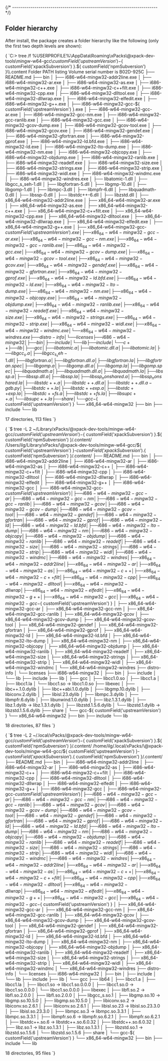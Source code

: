 

{/* ------------------------------------------------------------------------ */}

## Folder hierarchy

After install, the package creates a folder hierarchy like the following
(only the first two depth levels are shown):

<Tabs groupId="operating-systems">
<TabItem value="windows" label="Windows" default>

<CodeBlock language="console"> {
`C:\> tree /f %USERPROFILE%\\AppData\\Roaming\\xPacks\\@xpack-dev-tools\\mingw-w64-gcc\\${ customField('upstreamVersion') }-${ customField('xpackSubversion') }.${ customField('npmSubversion') }\\.content
Folder PATH listing
Volume serial number is B02D-925C
├── README.md
├── bin
│   ├── i686-w64-mingw32-addr2line.exe
│   ├── i686-w64-mingw32-ar.exe
│   ├── i686-w64-mingw32-as.exe
│   ├── i686-w64-mingw32-c++.exe
│   ├── i686-w64-mingw32-c++filt.exe
│   ├── i686-w64-mingw32-cpp.exe
│   ├── i686-w64-mingw32-dlltool.exe
│   ├── i686-w64-mingw32-dllwrap.exe
│   ├── i686-w64-mingw32-elfedit.exe
│   ├── i686-w64-mingw32-g++.exe
│   ├── i686-w64-mingw32-gcc-${ customField('upstreamVersion') }.exe
│   ├── i686-w64-mingw32-gcc-ar.exe
│   ├── i686-w64-mingw32-gcc-nm.exe
│   ├── i686-w64-mingw32-gcc-ranlib.exe
│   ├── i686-w64-mingw32-gcc.exe
│   ├── i686-w64-mingw32-gcov-dump.exe
│   ├── i686-w64-mingw32-gcov-tool.exe
│   ├── i686-w64-mingw32-gcov.exe
│   ├── i686-w64-mingw32-gendef.exe
│   ├── i686-w64-mingw32-gfortran.exe
│   ├── i686-w64-mingw32-gprof.exe
│   ├── i686-w64-mingw32-ld.bfd.exe
│   ├── i686-w64-mingw32-ld.exe
│   ├── i686-w64-mingw32-lto-dump.exe
│   ├── i686-w64-mingw32-nm.exe
│   ├── i686-w64-mingw32-objcopy.exe
│   ├── i686-w64-mingw32-objdump.exe
│   ├── i686-w64-mingw32-ranlib.exe
│   ├── i686-w64-mingw32-readelf.exe
│   ├── i686-w64-mingw32-size.exe
│   ├── i686-w64-mingw32-strings.exe
│   ├── i686-w64-mingw32-strip.exe
│   ├── i686-w64-mingw32-widl.exe
│   ├── i686-w64-mingw32-windmc.exe
│   ├── i686-w64-mingw32-windres.exe
│   ├── libatomic-1.dll
│   ├── libgcc_s_seh-1.dll
│   ├── libgfortran-5.dll
│   ├── libgmp-10.dll
│   ├── libgomp-1.dll
│   ├── libmpc-3.dll
│   ├── libmpfr-6.dll
│   ├── libquadmath-0.dll
│   ├── libssp-0.dll
│   ├── libstdc++-6.dll
│   ├── libzstd.dll
│   ├── x86_64-w64-mingw32-addr2line.exe
│   ├── x86_64-w64-mingw32-ar.exe
│   ├── x86_64-w64-mingw32-as.exe
│   ├── x86_64-w64-mingw32-c++.exe
│   ├── x86_64-w64-mingw32-c++filt.exe
│   ├── x86_64-w64-mingw32-cpp.exe
│   ├── x86_64-w64-mingw32-dlltool.exe
│   ├── x86_64-w64-mingw32-dllwrap.exe
│   ├── x86_64-w64-mingw32-elfedit.exe
│   ├── x86_64-w64-mingw32-g++.exe
│   ├── x86_64-w64-mingw32-gcc-${ customField('upstreamVersion') }.exe
│   ├── x86_64-w64-mingw32-gcc-ar.exe
│   ├── x86_64-w64-mingw32-gcc-nm.exe
│   ├── x86_64-w64-mingw32-gcc-ranlib.exe
│   ├── x86_64-w64-mingw32-gcc.exe
│   ├── x86_64-w64-mingw32-gcov-dump.exe
│   ├── x86_64-w64-mingw32-gcov-tool.exe
│   ├── x86_64-w64-mingw32-gcov.exe
│   ├── x86_64-w64-mingw32-gendef.exe
│   ├── x86_64-w64-mingw32-gfortran.exe
│   ├── x86_64-w64-mingw32-gprof.exe
│   ├── x86_64-w64-mingw32-ld.bfd.exe
│   ├── x86_64-w64-mingw32-ld.exe
│   ├── x86_64-w64-mingw32-lto-dump.exe
│   ├── x86_64-w64-mingw32-nm.exe
│   ├── x86_64-w64-mingw32-objcopy.exe
│   ├── x86_64-w64-mingw32-objdump.exe
│   ├── x86_64-w64-mingw32-ranlib.exe
│   ├── x86_64-w64-mingw32-readelf.exe
│   ├── x86_64-w64-mingw32-size.exe
│   ├── x86_64-w64-mingw32-strings.exe
│   ├── x86_64-w64-mingw32-strip.exe
│   ├── x86_64-w64-mingw32-widl.exe
│   ├── x86_64-w64-mingw32-windmc.exe
│   └── x86_64-w64-mingw32-windres.exe
├── distro-info
│   └── licenses
├── i686-w64-mingw32
│   ├── bin
│   ├── include
│   └── lib
├── include
│   └── c++
├── lib
│   ├── gcc
│   ├── libatomic.a
│   ├── libatomic.dll.a
│   ├── libatomic.la
│   ├── libgcc_s.a
│   ├── libgcc_s_seh-1.dll
│   ├── libgfortran.a
│   ├── libgfortran.dll.a
│   ├── libgfortran.la
│   ├── libgfortran.spec
│   ├── libgomp.a
│   ├── libgomp.dll.a
│   ├── libgomp.la
│   ├── libgomp.spec
│   ├── libquadmath.a
│   ├── libquadmath.dll.a
│   ├── libquadmath.la
│   ├── libssp.a
│   ├── libssp.dll.a
│   ├── libssp.la
│   ├── libssp_nonshared.a
│   ├── libssp_nonshared.la
│   ├── libstdc++.a
│   ├── libstdc++.dll.a
│   ├── libstdc++.dll.a-gdb.py
│   ├── libstdc++.la
│   ├── libstdc++exp.a
│   ├── libstdc++exp.la
│   ├── libstdc++fs.a
│   ├── libstdc++fs.la
│   ├── libsupc++.a
│   └── libsupc++.la
├── share
│   └── gcc-${ customField('upstreamVersion') }
└── x86_64-w64-mingw32
    ├── bin
    ├── include
    └── lib

17 directories, 113 files
`} </CodeBlock>

</TabItem>
<TabItem value="macos" label="macOS">

<CodeBlock language="console"> {
`$ tree -L 2 ~/Library/xPacks/\@xpack-dev-tools/mingw-w64-gcc/${ customField('upstreamVersion') }-${ customField('xpackSubversion') }.${ customField('npmSubversion') }/.content/
/Users/ilg/Library/xPacks/\@xpack-dev-tools/mingw-w64-gcc/${ customField('upstreamVersion') }-${ customField('xpackSubversion') }.${ customField('npmSubversion') }/.content/
├── README.md
├── bin
│   ├── i686-w64-mingw32-addr2line
│   ├── i686-w64-mingw32-ar
│   ├── i686-w64-mingw32-as
│   ├── i686-w64-mingw32-c++
│   ├── i686-w64-mingw32-c++filt
│   ├── i686-w64-mingw32-cpp
│   ├── i686-w64-mingw32-dlltool
│   ├── i686-w64-mingw32-dllwrap
│   ├── i686-w64-mingw32-elfedit
│   ├── i686-w64-mingw32-g++
│   ├── i686-w64-mingw32-gcc
│   ├── i686-w64-mingw32-gcc-${ customField('upstreamVersion') }
│   ├── i686-w64-mingw32-gcc-ar
│   ├── i686-w64-mingw32-gcc-nm
│   ├── i686-w64-mingw32-gcc-ranlib
│   ├── i686-w64-mingw32-gcov
│   ├── i686-w64-mingw32-gcov-dump
│   ├── i686-w64-mingw32-gcov-tool
│   ├── i686-w64-mingw32-gendef
│   ├── i686-w64-mingw32-gfortran
│   ├── i686-w64-mingw32-gprof
│   ├── i686-w64-mingw32-ld
│   ├── i686-w64-mingw32-ld.bfd
│   ├── i686-w64-mingw32-lto-dump
│   ├── i686-w64-mingw32-nm
│   ├── i686-w64-mingw32-objcopy
│   ├── i686-w64-mingw32-objdump
│   ├── i686-w64-mingw32-ranlib
│   ├── i686-w64-mingw32-readelf
│   ├── i686-w64-mingw32-size
│   ├── i686-w64-mingw32-strings
│   ├── i686-w64-mingw32-strip
│   ├── i686-w64-mingw32-widl
│   ├── i686-w64-mingw32-windmc
│   ├── i686-w64-mingw32-windres
│   ├── x86_64-w64-mingw32-addr2line
│   ├── x86_64-w64-mingw32-ar
│   ├── x86_64-w64-mingw32-as
│   ├── x86_64-w64-mingw32-c++
│   ├── x86_64-w64-mingw32-c++filt
│   ├── x86_64-w64-mingw32-cpp
│   ├── x86_64-w64-mingw32-dlltool
│   ├── x86_64-w64-mingw32-dllwrap
│   ├── x86_64-w64-mingw32-elfedit
│   ├── x86_64-w64-mingw32-g++
│   ├── x86_64-w64-mingw32-gcc
│   ├── x86_64-w64-mingw32-gcc-${ customField('upstreamVersion') }
│   ├── x86_64-w64-mingw32-gcc-ar
│   ├── x86_64-w64-mingw32-gcc-nm
│   ├── x86_64-w64-mingw32-gcc-ranlib
│   ├── x86_64-w64-mingw32-gcov
│   ├── x86_64-w64-mingw32-gcov-dump
│   ├── x86_64-w64-mingw32-gcov-tool
│   ├── x86_64-w64-mingw32-gendef
│   ├── x86_64-w64-mingw32-gfortran
│   ├── x86_64-w64-mingw32-gprof
│   ├── x86_64-w64-mingw32-ld
│   ├── x86_64-w64-mingw32-ld.bfd
│   ├── x86_64-w64-mingw32-lto-dump
│   ├── x86_64-w64-mingw32-nm
│   ├── x86_64-w64-mingw32-objcopy
│   ├── x86_64-w64-mingw32-objdump
│   ├── x86_64-w64-mingw32-ranlib
│   ├── x86_64-w64-mingw32-readelf
│   ├── x86_64-w64-mingw32-size
│   ├── x86_64-w64-mingw32-strings
│   ├── x86_64-w64-mingw32-strip
│   ├── x86_64-w64-mingw32-widl
│   ├── x86_64-w64-mingw32-windmc
│   └── x86_64-w64-mingw32-windres
├── distro-info
│   └── licenses
├── i686-w64-mingw32
│   ├── bin
│   ├── include
│   └── lib
├── include
├── lib
│   ├── gcc
│   ├── libcc1.0.so
│   ├── libcc1.a
│   ├── libcc1.la
│   └── libcc1.so -> libcc1.0.so
├── libexec
│   ├── libc++.1.0.dylib
│   ├── libc++abi.1.0.dylib
│   ├── libgmp.10.dylib
│   ├── libiconv.2.dylib
│   ├── libisl.23.dylib
│   ├── libmpc.3.dylib
│   ├── libmpfr.6.dylib
│   ├── libunwind.1.0.dylib
│   ├── libz.1.3.1.dylib
│   ├── libz.1.dylib -> libz.1.3.1.dylib
│   ├── libzstd.1.5.6.dylib
│   └── libzstd.1.dylib -> libzstd.1.5.6.dylib
├── share
│   └── gcc-${ customField('upstreamVersion') }
└── x86_64-w64-mingw32
    ├── bin
    ├── include
    └── lib

18 directories, 87 files
`} </CodeBlock>

</TabItem>
<TabItem value="linux" label="GNU/Linux">

<CodeBlock language="console"> {
`$ tree -L 2 ~/.local/xPacks/\@xpack-dev-tools/mingw-w64-gcc/${ customField('upstreamVersion') }-${ customField('xpackSubversion') }.${ customField('npmSubversion') }/.content/
/home/ilg/.local/xPacks/\@xpack-dev-tools/mingw-w64-gcc/${ customField('upstreamVersion') }-${ customField('xpackSubversion') }.${ customField('npmSubversion') }/.content/
├── README.md
├── bin
│   ├── i686-w64-mingw32-addr2line
│   ├── i686-w64-mingw32-ar
│   ├── i686-w64-mingw32-as
│   ├── i686-w64-mingw32-c++
│   ├── i686-w64-mingw32-c++filt
│   ├── i686-w64-mingw32-cpp
│   ├── i686-w64-mingw32-dlltool
│   ├── i686-w64-mingw32-dllwrap
│   ├── i686-w64-mingw32-elfedit
│   ├── i686-w64-mingw32-g++
│   ├── i686-w64-mingw32-gcc
│   ├── i686-w64-mingw32-gcc-${ customField('upstreamVersion') }
│   ├── i686-w64-mingw32-gcc-ar
│   ├── i686-w64-mingw32-gcc-nm
│   ├── i686-w64-mingw32-gcc-ranlib
│   ├── i686-w64-mingw32-gcov
│   ├── i686-w64-mingw32-gcov-dump
│   ├── i686-w64-mingw32-gcov-tool
│   ├── i686-w64-mingw32-gendef
│   ├── i686-w64-mingw32-gfortran
│   ├── i686-w64-mingw32-gprof
│   ├── i686-w64-mingw32-ld
│   ├── i686-w64-mingw32-ld.bfd
│   ├── i686-w64-mingw32-lto-dump
│   ├── i686-w64-mingw32-nm
│   ├── i686-w64-mingw32-objcopy
│   ├── i686-w64-mingw32-objdump
│   ├── i686-w64-mingw32-ranlib
│   ├── i686-w64-mingw32-readelf
│   ├── i686-w64-mingw32-size
│   ├── i686-w64-mingw32-strings
│   ├── i686-w64-mingw32-strip
│   ├── i686-w64-mingw32-widl
│   ├── i686-w64-mingw32-windmc
│   ├── i686-w64-mingw32-windres
│   ├── x86_64-w64-mingw32-addr2line
│   ├── x86_64-w64-mingw32-ar
│   ├── x86_64-w64-mingw32-as
│   ├── x86_64-w64-mingw32-c++
│   ├── x86_64-w64-mingw32-c++filt
│   ├── x86_64-w64-mingw32-cpp
│   ├── x86_64-w64-mingw32-dlltool
│   ├── x86_64-w64-mingw32-dllwrap
│   ├── x86_64-w64-mingw32-elfedit
│   ├── x86_64-w64-mingw32-g++
│   ├── x86_64-w64-mingw32-gcc
│   ├── x86_64-w64-mingw32-gcc-${ customField('upstreamVersion') }
│   ├── x86_64-w64-mingw32-gcc-ar
│   ├── x86_64-w64-mingw32-gcc-nm
│   ├── x86_64-w64-mingw32-gcc-ranlib
│   ├── x86_64-w64-mingw32-gcov
│   ├── x86_64-w64-mingw32-gcov-dump
│   ├── x86_64-w64-mingw32-gcov-tool
│   ├── x86_64-w64-mingw32-gendef
│   ├── x86_64-w64-mingw32-gfortran
│   ├── x86_64-w64-mingw32-gprof
│   ├── x86_64-w64-mingw32-ld
│   ├── x86_64-w64-mingw32-ld.bfd
│   ├── x86_64-w64-mingw32-lto-dump
│   ├── x86_64-w64-mingw32-nm
│   ├── x86_64-w64-mingw32-objcopy
│   ├── x86_64-w64-mingw32-objdump
│   ├── x86_64-w64-mingw32-ranlib
│   ├── x86_64-w64-mingw32-readelf
│   ├── x86_64-w64-mingw32-size
│   ├── x86_64-w64-mingw32-strings
│   ├── x86_64-w64-mingw32-strip
│   ├── x86_64-w64-mingw32-widl
│   ├── x86_64-w64-mingw32-windmc
│   └── x86_64-w64-mingw32-windres
├── distro-info
│   └── licenses
├── i686-w64-mingw32
│   ├── bin
│   ├── include
│   └── lib
├── include
├── lib
│   └── gcc
├── lib64
│   ├── libcc1.a
│   ├── libcc1.la
│   ├── libcc1.so -> libcc1.so.0.0.0
│   ├── libcc1.so.0 -> libcc1.so.0.0.0
│   └── libcc1.so.0.0.0
├── libexec
│   ├── libfl.so.2 -> libfl.so.2.0.0
│   ├── libfl.so.2.0.0
│   ├── libgcc_s.so.1
│   ├── libgmp.so.10 -> libgmp.so.10.5.0
│   ├── libgmp.so.10.5.0
│   ├── libiconv.so.2 -> libiconv.so.2.6.1
│   ├── libiconv.so.2.6.1
│   ├── libisl.so.23 -> libisl.so.23.3.0
│   ├── libisl.so.23.3.0
│   ├── libmpc.so.3 -> libmpc.so.3.3.1
│   ├── libmpc.so.3.3.1
│   ├── libmpfr.so.6 -> libmpfr.so.6.2.1
│   ├── libmpfr.so.6.2.1
│   ├── libstdc++.so.6 -> libstdc++.so.6.0.32
│   ├── libstdc++.so.6.0.32
│   ├── libz.so.1 -> libz.so.1.3.1
│   ├── libz.so.1.3.1
│   ├── libzstd.so.1 -> libzstd.so.1.5.6
│   └── libzstd.so.1.5.6
├── share
│   └── gcc-${ customField('upstreamVersion') }
└── x86_64-w64-mingw32
    ├── bin
    ├── include
    └── lib

18 directories, 95 files
`} </CodeBlock>

</TabItem>
</Tabs>

